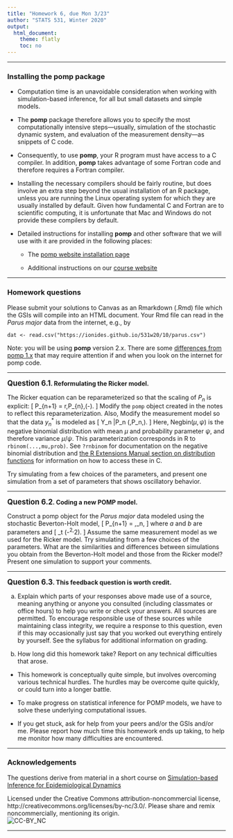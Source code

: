 ```yaml
---
title: "Homework 6, due Mon 3/23"
author: "STATS 531, Winter 2020"
output:
  html_document:
    theme: flatly
    toc: no
---
```


\newcommand\prob{\mathbb{P}}
\newcommand\E{\mathbb{E}}
\newcommand\var{\mathrm{Var}}
\newcommand\cov{\mathrm{Cov}}
\newcommand\data[1]{#1^*}

--------


### Installing the **pomp** package


* Computation time is an unavoidable consideration when working with simulation-based inference, for all but small datasets and simple models. 

* The **pomp** package therefore allows you to specify the most computationally intensive steps---usually, simulation of the stochastic dynamic system, and evaluation of the measurement density---as snippets of C code. 

* Consequently, to use **pomp**, your R program must have access to a C compiler. 
In addition, **pomp** takes advantage of some Fortran code and therefore requires a Fortran compiler. 

* Installing the necessary compilers should be fairly routine, but does involve an extra step beyond the usual installation of an R package, unless you are running the Linux operating system for which they are usually installed by default. Given how fundamental C and Fortran are to scientific computing, it is unfortunate that Mac and Windows do not provide these compilers by default.

* Detailed instructions for installing **pomp** and other software that we will use with it are provided in the following places:

    + The [pomp website installation page](https://kingaa.github.io/pomp/install.html)

    + Additional instructions on our [course website](https://ionides.github.io/531w20/pomp_prep/preparation.html)

-----------------


### Homework questions

Please submit your solutions to Canvas as an Rmarkdown (.Rmd) file which the GSIs will compile into an HTML document. Your Rmd file can read in the *Parus major* data from the internet, e.g., by
```
dat <- read.csv("https://ionides.github.io/531w20/10/parus.csv")
```

Note: you will be using **pomp** version 2.x. There are some [differences from pomp 1.x](https://kingaa.github.io/pomp/vignettes/upgrade_guide.html) that may require attention if and when you look on the internet for pomp code.


------------

**<big>Question 6.1</big>. Reformulating the Ricker model.**

The Ricker equation can be reparameterized so that the scaling of $P_n$ is explicit:
\[
P_{n+1} = r\,P_{n}\,\exp\left(-\frac{P_{n}}{k}\right).
\]
Modify the `pomp` object created in the notes to reflect this reparameterization. Also, Modify the measurement model so that the data $\data{y_n}$ is modeled as 
\[
Y_n |P_n \sim \mathrm{Negbin}(\phi\,P_n,\psi).
\]
Here, $\mathrm{Negbin}(\mu,\psi)$ is the negative binomial distribution with mean $\mu$ and  probability parameter $\psi$, and therefore variance $\mu/\psi$. This parameterization corresponds in R to `rbinom(...,mu,prob)`. See `?rnbinom` for documentation on the negative binomial distribution and [the R Extensions Manual section on distribution functions](http://cran.r-project.org/doc/manuals/r-release/R-exts.html#Distribution-functions) for information on how to access these in C. 

Try simulating from a few choices of the parameters, and present one simulation from a set of parameters that shows oscillatory behavior.

----------

**<big>Question 6.2</big>. Coding a new POMP model.**

Construct a pomp object for the *Parus major* data modeled using the stochastic Beverton-Holt model,
\[
P_{n+1} = \frac{a\,P_n}{1+b\,P_n}\,\varepsilon_n,
\]
where $a$ and $b$ are parameters and
\[
\varepsilon_t \sim \mathrm{Lognormal}(-\tfrac{1}{2}\sigma^2,\sigma^2).
\]
Assume the same measurement model as we used for the Ricker model. Try simulating from a few choices of the parameters. What are the similarities and differences between simulations you obtain from the Beverton-Holt model and those from the Ricker model? Present one simulation to support your comments.

----------

**<big>Question 6.3</big>. This feedback question is worth credit.**

(a) Explain which parts of your responses above made use of a source, meaning anything or anyone you consulted (including classmates or office hours) to help you write or check your answers. All sources are permitted. To encourage responsible use of these sources while maintaining class integrity, we require a response to this question, even if this may occasionally just say that you worked out everything entirely by yourself. See the syllabus for additional information on grading.

(b) How long did this homework take? Report on any technical difficulties that arose.

* This homework is conceptually quite simple, but involves overcoming various technical hurdles. 
The hurdles may be overcome quite quickly, or could turn into a longer battle.

* To make progress on statistical inference for POMP models, we have to solve these underlying computational issues.

* If you get stuck, ask for help from your peers and/or the GSIs and/or me. Please report how much time this homework ends up taking, to help me monitor how many difficulties are encountered.

---------------

### Acknowledgements

The questions derive from material in a short course on [Simulation-based Inference for Epidemiological Dynamics](http://kingaa.github.io/sbied/index.html)

Licensed under the Creative Commons attribution-noncommercial license, http://creativecommons.org/licenses/by-nc/3.0/.
Please share and remix noncommercially, mentioning its origin.  
![CC-BY_NC](cc-by-nc.png)


---------------




